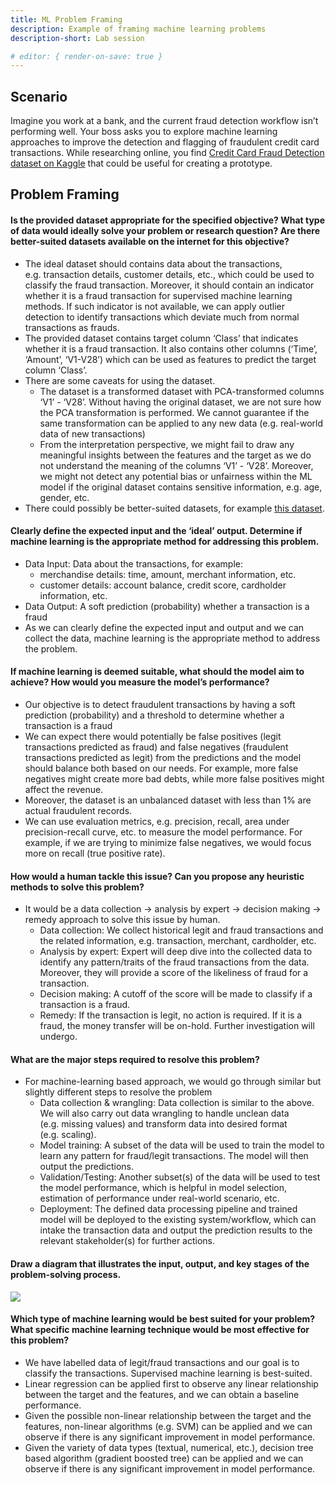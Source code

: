 ```yaml
---
title: ML Problem Framing
description: Example of framing machine learning problems 
description-short: Lab session 

# editor: { render-on-save: true }
---
```


## Scenario

Imagine you work at a bank, and the current fraud detection workflow isn't performing well. Your boss asks you to explore machine learning approaches to improve the detection and flagging of fraudulent credit card transactions. While researching online, you find [Credit Card Fraud Detection dataset on Kaggle](https://www.kaggle.com/datasets/mlg-ulb/creditcardfraud) that could be useful for creating a prototype.

## Problem Framing

#### Is the provided dataset appropriate for the specified objective? What type of data would ideally solve your problem or research question? Are there better-suited datasets available on the internet for this objective?

-   The ideal dataset should contains data about the transactions, e.g. transaction details, customer details, etc., which could be used to classify the fraud transaction. Moreover, it should contain an indicator whether it is a fraud transaction for supervised machine learning methods. If such indicator is not available, we can apply outlier detection to identify transactions which deviate much from normal transactions as frauds.
-   The provided dataset contains target column 'Class' that indicates whether it is a fraud transaction. It also contains other columns ('Time', 'Amount', 'V1-V28') which can be used as features to predict the target column 'Class'.
-   There are some caveats for using the dataset.
    -   The dataset is a transformed dataset with PCA-transformed columns 'V1' - 'V28'. Without having the original dataset, we are not sure how the PCA transformation is performed. We cannot guarantee if the same transformation can be applied to any new data (e.g. real-world data of new transactions)
    -   From the interpretation perspective, we might fail to draw any meaningful insights between the features and the target as we do not understand the meaning of the columns 'V1' - 'V28'. Moreover, we might not detect any potential bias or unfairness within the ML model if the original dataset contains sensitive information, e.g. age, gender, etc.
-   There could possibly be better-suited datasets, for example [this dataset](https://www.kaggle.com/datasets/kartik2112/fraud-detection).

#### Clearly define the expected input and the 'ideal' output. Determine if machine learning is the appropriate method for addressing this problem.

-   Data Input: Data about the transactions, for example:
    -   merchandise details: time, amount, merchant information, etc.
    -   customer details: account balance, credit score, cardholder information, etc.
-   Data Output: A soft prediction (probability) whether a transaction is a fraud
-   As we can clearly define the expected input and output and we can collect the data, machine learning is the appropriate method to address the problem.

#### If machine learning is deemed suitable, what should the model aim to achieve? How would you measure the model's performance?

-   Our objective is to detect fraudulent transactions by having a soft prediction (probability) and a threshold to determine whether a transaction is a fraud
-   We can expect there would potentially be false positives (legit transactions predicted as fraud) and false negatives (fraudulent transactions predicted as legit) from the predictions and the model should balance both based on our needs. For example, more false negatives might create more bad debts, while more false positives might affect the revenue.
-   Moreover, the dataset is an unbalanced dataset with less than 1% are actual fraudulent records.
-   We can use evaluation metrics, e.g. precision, recall, area under precision-recall curve, etc. to measure the model performance. For example, if we are trying to minimize false negatives, we would focus more on recall (true positive rate).

#### How would a human tackle this issue? Can you propose any heuristic methods to solve this problem?

-   It would be a data collection -\> analysis by expert -\> decision making -\> remedy approach to solve this issue by human.
    -   Data collection: We collect historical legit and fraud transactions and the related information, e.g. transaction, merchant, cardholder, etc.
    -   Analysis by expert: Expert will deep dive into the collected data to identify any pattern/traits of the fraud transactions from the data. Moreover, they will provide a score of the likeliness of fraud for a transaction.
    -   Decision making: A cutoff of the score will be made to classify if a transaction is a fraud.
    -   Remedy: If the transaction is legit, no action is required. If it is a fraud, the money transfer will be on-hold. Further investigation will undergo.

#### What are the major steps required to resolve this problem?

-   For machine-learning based approach, we would go through similar but slightly different steps to resolve the problem
    -   Data collection & wrangling: Data collection is similar to the above. We will also carry out data wrangling to handle unclean data (e.g. missing values) and transform data into desired format (e.g. scaling).
    -   Model training: A subset of the data will be used to train the model to learn any pattern for fraud/legit transactions. The model will then output the predictions.
    -   Validation/Testing: Another subset(s) of the data will be used to test the model performance, which is helpful in model selection, estimation of performance under real-world scenario, etc.
    -   Deployment: The defined data processing pipeline and trained model will be deployed to the existing system/workflow, which can intake the transaction data and output the prediction results to the relevant stakeholder(s) for further actions.

#### Draw a diagram that illustrates the input, output, and key stages of the problem-solving process.

![](datasets_and_goals_files/mediabag/DSI_workshop1.drawio.png)

#### Which type of machine learning would be best suited for your problem? What specific machine learning technique would be most effective for this problem?

-   We have labelled data of legit/fraud transactions and our goal is to classify the transactions. Supervised machine learning is best-suited.
-   Linear regression can be applied first to observe any linear relationship between the target and the features, and we can obtain a baseline performance.
-   Given the possible non-linear relationship between the target and the features, non-linear algorithms (e.g. SVM) can be applied and we can observe if there is any significant improvement in model performance.
-   Given the variety of data types (textual, numerical, etc.), decision tree based algorithm (gradient boosted tree) can be applied and we can observe if there is any significant improvement in model performance.